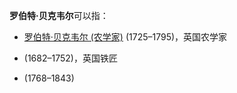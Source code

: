 '''罗伯特·贝克韦尔'''可以指：
* [[罗伯特·贝克韦尔_(农学家)|罗伯特·贝克韦尔 (农学家)]] (1725–1795)，英国农学家
* {{link-en|罗伯特·贝克韦尔 (铁匠)|Robert Bakewell (ironsmith)}} (1682–1752)，英国铁匠
* {{link-en|罗伯特·贝克韦尔 (地质学家)|Robert Bakewell (geologist)}} (1768–1843)

{{Disambiguation|Cat=七字人名译名消歧义}}